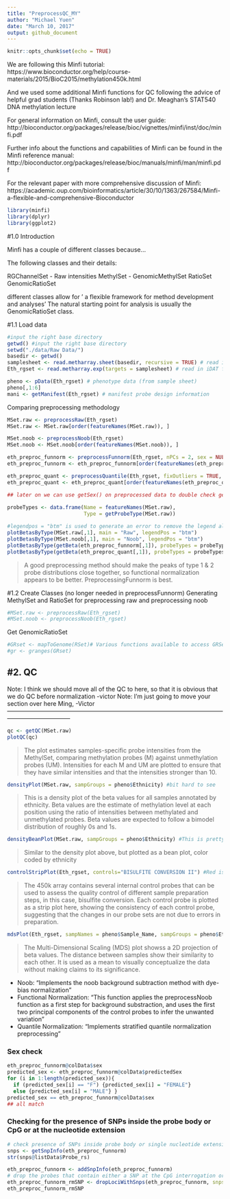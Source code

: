 ```yaml
---
title: "PreprocessQC_MY"
author: "Michael Yuen"
date: "March 10, 2017"
output: github_document
---
```


```r
knitr::opts_chunk$set(echo = TRUE)
```

We are following this Minfi tutorial:
https://www.bioconductor.org/help/course-materials/2015/BioC2015/methylation450k.html

And we used some additional Minfi functions for QC following the advice of helpful grad students (Thanks Robinson lab!) and Dr. Meaghan's STAT540 DNA methylation lecture <add lecture link>

For general information on Minfi, consult the user guide:
http://bioconductor.org/packages/release/bioc/vignettes/minfi/inst/doc/minfi.pdf

Further info about the functions and capabilities of Minfi can be found in the Minfi reference manual:
http://bioconductor.org/packages/release/bioc/manuals/minfi/man/minfi.pdf

For the relevant paper with more comprehensive discussion of Minfi:
https://academic.oup.com/bioinformatics/article/30/10/1363/267584/Minfi-a-flexible-and-comprehensive-Bioconductor



```r
library(minfi)
library(dplyr)
library(ggplot2)
```
#1.0 Introduction

Minfi has a couple of different classes because...

The following classes and their details:

RGChannelSet - Raw intensities 
MethylSet - 
GenomicMethylSet
RatioSet
GenomicRatioSet

different classes allow for ' a flexible framework for method development and analyses'
The natural starting point for analysis is usually the GenomicRatioSet class.

#1.1 Load data
```r
#input the right base directory
getwd() #input the right base directory
setwd("./data/Raw Data/")
basedir <- getwd()
samplesheet <- read.metharray.sheet(basedir, recursive = TRUE) # read in sample sheet .csv file
Eth_rgset <- read.metharray.exp(targets = samplesheet) # read in iDAT files using sample sheet
```


```r
pheno <- pData(Eth_rgset) # phenotype data (from sample sheet)
pheno[,1:6]
mani <- getManifest(Eth_rgset) # manifest probe design information
```

Comparing preprocessing methodology
```r
MSet.raw <- preprocessRaw(Eth_rgset)
MSet.raw <- MSet.raw[order(featureNames(MSet.raw)), ]

MSet.noob <- preprocessNoob(Eth_rgset)
MSet.noob <- MSet.noob[order(featureNames(MSet.noob)), ]

eth_preproc_funnorm <- preprocessFunnorm(Eth_rgset, nPCs = 2, sex = NULL, bgCorr = TRUE, dyeCorr = TRUE, verbose = TRUE)
eth_preproc_funnorm <- eth_preproc_funnorm[order(featureNames(eth_preproc_funnorm)), ]

eth_preproc_quant <- preprocessQuantile(Eth_rgset, fixOutliers = TRUE, removeBadSamples = FALSE, quantileNormalize = TRUE, stratified = TRUE, mergeManifest = FALSE, sex = NULL)
eth_preproc_quant <- eth_preproc_quant[order(featureNames(eth_preproc_quant)),]

## later on we can use getSex() on preprocessed data to double check genders for each observation
    
probeTypes <- data.frame(Name = featureNames(MSet.raw),
                         Type = getProbeType(MSet.raw))

#legendpos = "btm" is used to generate an error to remove the legend all together. 
plotBetasByType(MSet.raw[,1], main = "Raw", legendPos = "btm")
plotBetasByType(MSet.noob[,1], main = "Noob", legendPos = "btm")
plotBetasByType(getBeta(eth_preproc_funnorm[,1]), probeTypes = probeTypes, main = "funNorm_noob", legendPos = "btm")
plotBetasByType(getBeta(eth_preproc_quant[,1]), probeTypes = probeTypes, main = "Quantile", legendPos = "btm")
```

> A good preprocessing method should make the peaks of type 1 & 2 probe distributions close together, so functional normalization appears to be better. PreprocessingFunnorm is best.

#1.2 Create Classes (no longer needed in preprocessFunnorm)
Generating MethylSet and RatioSet for preprocessing raw and preprocessing noob
```r
#MSet.raw <- preprocessRaw(Eth_rgset)
#MSet.noob <- preprocessNoob(Eth_rgset)
```

Get GenomicRatioSet
```r
#GRset <- mapToGenome(RSet)# Various functions available to access GRSet data
#gr <- granges(GRset)
```

#2. QC
--------------------------------------------------------------------------------------------------------------------------------------------
Note: I think we should move all of the QC to here, so that it is obvious that we do QC before normalization -victor
Note: I'm just going to move your section over here Ming, -Victor
--------------------------------------------------------------------------------------------------------------------------------------------

```r
qc <- getQC(MSet.raw)
plotQC(qc)
```
> The plot estimates samples-specific probe intensities from the MethylSet, comparing methylation probes (M) against unmethylation probes (UM). Intensities for each M and UM are plotted to ensure that they have similar intensities and that the intensities stronger than 10.

```r
densityPlot(MSet.raw, sampGroups = pheno$Ethnicity) #bit hard to see
```
> This is a density plot of the beta values for all samples annotated by ethnicity. Beta values are the estimate of methylation level at each position using the ratio of intensities between methylated and unmethylated probes. Beta values are expected to follow a bimodel distribution of roughly 0s and 1s.

```r
densityBeanPlot(MSet.raw, sampGroups = pheno$Ethnicity) #This is pretty messy, can we make it look betteR? (split into two graphs maybe?)
```
> Similar to the density plot above, but plotted as a bean plot, color coded by ethnicity

```r
controlStripPlot(Eth_rgset, controls="BISULFITE CONVERSION II") #Red is type 1, green is type 2
```
> The 450k array contains several internal control probes that can be used to assess the quality control of different sample preparation steps, in this case, bisulfite conversion. Each control probe is plotted as a strip plot here, showing the consistency of each control probe, suggesting that the changes in our probe sets are not due to errors in preparation.

```r
mdsPlot(Eth_rgset, sampNames = pheno$Sample_Name, sampGroups = pheno$Ethnicity)
```
> The Multi-Dimensional Scaling (MDS) plot showss a 2D projection of beta values. The distance between samples show their similarity to each other. It is used as a mean to visually conceptualize the data without making claims to its significance.


* Noob: "Implements the noob background subtraction method with dye-bias normalization"
* Functional Normalization: "This function applies the preprocessNoob function as a first step for background substraction, and uses the first two principal components of the control probes to infer the unwanted variation"
* Quantile Normalization: "Implements stratified quantile normalization preprocessing"

### Sex check
```r
eth_preproc_funnorm@colData$sex
predicted_sex <- eth_preproc_funnorm@colData$predictedSex
for (i in 1:length(predicted_sex)){
  if (predicted_sex[i] == "F") {predicted_sex[i] = "FEMALE"}
  else {predicted_sex[i] = "MALE"} }
predicted_sex == eth_preproc_funnorm@colData$sex
## all match
```


### Checking for the presence of SNPs inside the probe body or CpG or at the nucleotide extension
```r
# check presence of SNPs inside probe body or single nucleotide extensions
snps <- getSnpInfo(eth_preproc_funnorm)
str(snps@listData$Probe_rs)

eth_preproc_funnorm <- addSnpInfo(eth_preproc_funnorm)
# drop the probes that contain either a SNP at the CpG interrogation or at the single nucleotide extension
eth_preproc_funnorm_rmSNP <- dropLociWithSnps(eth_preproc_funnorm, snps=c("SBE","CpG"), maf=0)
eth_preproc_funnorm_rmSNP
```

